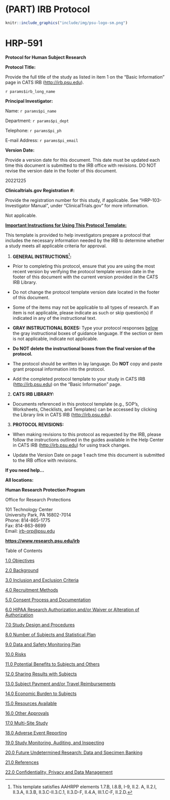 # (PART) IRB Protocol {-}

```r
knitr::include_graphics("include/img/psu-logo-sm.png")
```

# HRP-591 {-}

**Protocol for Human Subject Research**

**Protocol Title:**

::: {.rmdnote .instr_box}
Provide the full title of the study as listed in item 1 on the "Basic
Information" page in CATS IRB (<http://irb.psu.edu>).
:::

`r params$irb_long_name`

**Principal Investigator:**

Name: `r params$pi_name`

Department: `r params$pi_dept`

Telephone: `r params$pi_ph`

E-mail Address: `r params$pi_email`

**Version Date:**

::: {.rmdnote .instr_box}
Provide a version date for this document. This date must be updated each
time this document is submitted to the IRB office with revisions. DO NOT
revise the version date in the footer of this document.
:::

20221225

**Clinicaltrials.gov Registration #:**

::: {.rmdnote .instr_box}
Provide the registration number for this study, if applicable.
See "HRP-103- Investigator Manual", under "ClinicalTrials.gov" for more information.
:::

Not applicable.

**[Important Instructions for Using This Protocol
Template:]{.underline}**

This template is provided to help investigators prepare a protocol that includes the necessary information needed by the IRB to determine whether a study meets all applicable criteria for approval.

1.  **GENERAL INSTRUCTIONS**[^1]**:**

- Prior to completing this protocol, ensure that you are using the most recent version by verifying the protocol template version date in the footer of this document with the current version provided in the CATS IRB Library.

- Do not change the protocol template version date located in the footer of this document.

- Some of the items may not be applicable to all types of research. If an item is not applicable, please indicate as such or skip question(s) if indicated in any of the instructional text.

-   **GRAY INSTRUCTIONAL BOXES:** Type your protocol responses [below]{.underline} the gray instructional boxes of guidance  language. If the section or item is not applicable, indicate not applicable.

- **Do NOT delete the instructional boxes from the final version of the protocol.**

- The protocol should be written in lay language. Do **NOT** copy and paste grant proposal information into the protocol.

[^1]: This template satisfies AAHRPP elements 1.7.B, I.8.B, I-9, II.2. A, II.2.I, II.3.A, II.3.B, II.3.C-II.3.C.1, II.3.D-F, II.4.A, III.1.C-F, II.2.D.

- Add the completed protocol template to your study in CATS IRB (<http://irb.psu.edu>) on the "Basic Information" page.

2.  **CATS IRB LIBRARY:**

- Documents referenced in this protocol template (e.g., SOP's, Worksheets, Checklists, and Templates) can be accessed by clicking the Library link in CATS IRB (<http://irb.psu.edu>).

3.  **PROTOCOL REVISIONS:**

- When making revisions to this protocol as requested by the IRB, please follow the instructions outlined in the guides available in the Help Center in CATS IRB (<http://irb.psu.edu>) for using track changes.

- Update the Version Date on page 1 each time this document is submitted to the IRB office with revisions.

**If you need help...**

**All locations:**

**Human Research Protection Program**

Office for Research Protections

101 Technology Center\
University Park, PA 16802-7014\
Phone: 814-865-1775\
Fax: 814-863-8699\
Email: [irb-orp@psu.edu](mailto:ORProtections@psu.edu)

[**https://www.research.psu.edu/irb**](https://www.research.psu.edu/irb)

Table of Contents

[1.0 Objectives](#objectives)

[2.0 Background](#background)

[3.0 Inclusion and Exclusion Criteria](#inclusion-and-exclusion-criteria)

[4.0 Recruitment Methods](#recruitment-methods)

[5.0 Consent Process and Documentation](#consent-process-and-documentation)

[6.0 HIPAA Research Authorization and/or Waiver or Alteration of Authorization](#hipaa-research-authorization-andor-waiver-or-alteration-of-authorization)

[7.0 Study Design and Procedures](#study-design-and-procedures)

[8.0 Number of Subjects and Statistical Plan](#number-of-subjects-and-statistical-plan)

[9.0 Data and Safety Monitoring Plan](#data-and-safety-monitoring-plan)

[10.0 Risks](#risks)

[11.0 Potential Benefits to Subjects and Others](#benefits)

[12.0 Sharing Results with Subjects](#sharing-results-with-subjects)

[13.0 Subject Payment and/or Travel Reimbursements](#subject-payment-andor-travel-reimbursements)

[14.0 Economic Burden to Subjects](#economic-burden-to-subjects)

[15.0 Resources Available](#resources-available)

[16.0 Other Approvals](#other-approvals)

[17.0 Multi-Site Study](#multisite)

[18.0 Adverse Event Reporting](#adverse-event-reporting)

[19.0 Study Monitoring, Auditing, and Inspecting](#study-monitoring-auditing-and-inspecting)

[20.0 Future Undetermined Research: Data and Specimen Banking](#future-undetermined-research-data-and-specimen-banking)

[21.0 References](#references)

[22.0 Confidentiality, Privacy and Data Management](#confidentiality-privacy-and-data-management)
